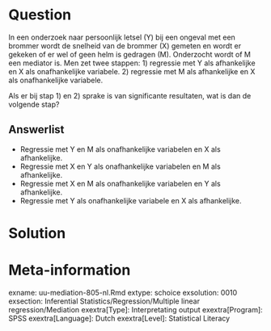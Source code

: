 
Question
========
  
In een onderzoek naar persoonlijk letsel (Y) bij een ongeval met een brommer wordt de snelheid van de brommer (X) gemeten en wordt er gekeken of er wel of geen helm is gedragen (M). Onderzocht wordt of M een mediator is. Men zet twee stappen:
1)   regressie met Y als afhankelijke en X als onafhankelijke variabele.
2)   regressie met M als afhankelijke en X als onafhankelijke variabele.

Als er bij stap 1) en 2) sprake is van significante resultaten, wat is dan de volgende stap? 

  
Answerlist
----------
* Regressie met Y en M als onafhankelijke variabelen en X als afhankelijke.
* Regressie met X en Y als onafhankelijke variabelen en M als afhankelijke.
* Regressie met X en M als onafhankelijke variabelen en Y als afhankelijke. 
* Regressie met Y als onafhankelijke variabele en X als afhankelijke.


Solution
========
  


Meta-information
================
exname: uu-mediation-805-nl.Rmd
extype: schoice
exsolution: 0010
exsection: Inferential Statistics/Regression/Multiple linear regression/Mediation
exextra[Type]: Interpretating output
exextra[Program]: SPSS
exextra[Language]: Dutch
exextra[Level]: Statistical Literacy

